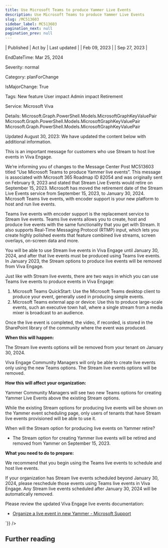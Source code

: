 ```yaml
---
title: Use Microsoft Teams to produce Yammer Live Events
description: Use Microsoft Teams to produce Yammer Live Events
slug: /MC513603
sidebar_label: MC513603
pagination_next: null
pagination_prev: null
---
```



| Published | Act by | Last updated |
| Feb 09, 2023 |  | Sep 27, 2023 |

EndDateTime: Mar 25, 2024

Severity: normal

Category: planForChange

IsMajorChange: True

Tags: New feature User impact Admin impact Retirement

Service: Microsoft Viva

Details: Microsoft.Graph.PowerShell.Models.MicrosoftGraphKeyValuePair Microsoft.Graph.PowerShell.Models.MicrosoftGraphKeyValuePair Microsoft.Graph.PowerShell.Models.MicrosoftGraphKeyValuePair

<div dangerouslySetInnerHTML={{__html:`
<p style="">Updated August 30, 2023: We have updated the content below with additional information.&nbsp;</p><p style="">This is an important message for customers who use Stream to host live events in Viva Engage.
</p><p style="">We’re informing you of changes to the Message Center Post MC513603 titled “Use Microsoft Teams to produce Yammer live events”. This message is associated with Microsoft 365 Roadmap ID 82054 and was originally sent on February 9, 2023 and stated that Stream Live Events would retire on September 15, 2023. Microsoft has moved the retirement date of the Stream Live Events service from September 15, 2023, to January 30, 2024. Microsoft Teams live events, with encoder support is your new platform to host and run live events.
</p><p style="">Teams live events with encoder support is the replacement service to Stream live events. Teams live events allows you to create, host and produce live events with the same functionality that you get with Stream. It also supports Real-Time Messaging Protocol (RTMP) input, which lets you create highly polished events that feature combined live streams, screen overlays, on-screen data and more.
</p><p style="">You will be able to use Stream live events in Viva Engage until January 30, 2024, and after that live events must be produced using Teams live events. In January 2023, the Stream options to produce live events will be removed from Viva Engage. 
</p><p style="">Just like with Stream live events, there are two ways in which you can use Teams live events to produce events in Viva Engage:
</p><ol><li>Microsoft Teams QuickStart: Use the Microsoft Teams desktop client to produce your event, generally used in producing simple events.
</li><li>Microsoft Teams external app or device: Use this to produce large-scale events, such an executive town hall, where a single stream from a media mixer is broadcast to an audience.</li></ol><p>Once the live event is completed, the video, if recorded, is stored in the SharePoint library of the community where the event was produced.</p><p>
</p>
<p><b>When this will happen:</b><br></p><p>The Stream live events options will be removed from your tenant on January 30, 2024.
</p><p>Viva Engage Community Managers will only be able to create live events only using the new Teams options. The Stream live events options will be removed.
</p><p><b>How this will affect your organization:</b><br></p>

<p>Yammer Community Managers will see two new Teams options for creating Yammer Live Events above the existing Stream options. 
</p><p>While the existing Stream options for producing live events will be shown on the Yammer event scheduling page, only users of tenants that have Stream live events provisioned will be able to use it.</p><p>
</p><p>When will the Stream option for producing live events on Yammer retire?
</p><ul><li>The Stream option for creating Yammer live events will be retired and removed from Yammer on September 15, 2023.</li></ul><p><b>What you need to do to prepare:</b></p>
<p>We recommend that you begin using the Teams live events to schedule and host live events.
</p><p>If your organization has Stream live events scheduled beyond January 30, 2024, please reschedule those events using Teams live events in Viva Engage. Any Stream live events scheduled after January 30, 2024 will be automatically removed.
</p><p>Please review the updated Viva Engage live events documentation:
</p><ul><li><a href="https://learn.microsoft.com/yammer/manage-yammer-groups/yammer-live-events" target="_blank">Organize a live event in new Yammer - Microsoft Support</a></li></ul>
`}} />

## Further reading
